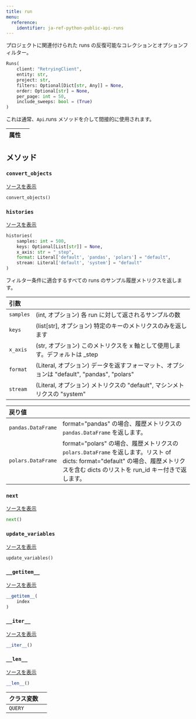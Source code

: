 ```yaml
---
title: run
menu:
  reference:
    identifier: ja-ref-python-public-api-runs
---
```


<Card title="View the source code" href="https://www.github.com/wandb/wandb/tree/637bddf198525810add5804059001b1b319d6ad1/wandb/apis/public/runs.py#L64-L273" icon="github"/>

プロジェクトに関連付けられた runs の反復可能なコレクションとオプションフィルター。

```python
Runs(
    client: "RetryingClient",
    entity: str,
    project: str,
    filters: Optional[Dict[str, Any]] = None,
    order: Optional[str] = None,
    per_page: int = 50,
    include_sweeps: bool = (True)
)
```

これは通常、`Api`.runs メソッドを介して間接的に使用されます。

| 属性 |  |
| :--- | :--- |

## メソッド

### `convert_objects`

[ソースを表示](https://www.github.com/wandb/wandb/tree/637bddf198525810add5804059001b1b319d6ad1/wandb/apis/public/runs.py#L141-L173)

```python
convert_objects()
```

### `histories`

[ソースを表示](https://www.github.com/wandb/wandb/tree/637bddf198525810add5804059001b1b319d6ad1/wandb/apis/public/runs.py#L175-L270)

```python
histories(
    samples: int = 500,
    keys: Optional[List[str]] = None,
    x_axis: str = "_step",
    format: Literal['default', 'pandas', 'polars'] = "default",
    stream: Literal['default', 'system'] = "default"
)
```

フィルター条件に適合するすべての runs のサンプル履歴メトリクスを返します。

| 引数 |  |
| :--- | :--- |
|  `samples` |  (int, オプション) 各 run に対して返されるサンプルの数 |
|  `keys` |  (list[str], オプション) 特定のキーのメトリクスのみを返します |
|  `x_axis` |  (str, オプション) このメトリクスを x 軸として使用します。デフォルトは _step |
|  `format` |  (Literal, オプション) データを返すフォーマット、オプションは "default", "pandas", "polars" |
|  `stream` |  (Literal, オプション) メトリクスの "default", マシンメトリクスの "system" |

| 戻り値 |  |
| :--- | :--- |
|  `pandas.DataFrame` |  format="pandas" の場合、履歴メトリクスの `pandas.DataFrame` を返します。 |
|  `polars.DataFrame` |  format="polars" の場合、履歴メトリクスの `polars.DataFrame` を返します。リスト of dicts: format="default" の場合、履歴メトリクスを含む dicts のリストを run_id キー付きで返します。 |

### `next`

[ソースを表示](https://www.github.com/wandb/wandb/tree/637bddf198525810add5804059001b1b319d6ad1/wandb/apis/paginator.py#L72-L79)

```python
next()
```

### `update_variables`

[ソースを表示](https://www.github.com/wandb/wandb/tree/637bddf198525810add5804059001b1b319d6ad1/wandb/apis/paginator.py#L52-L53)

```python
update_variables()
```

### `__getitem__`

[ソースを表示](https://www.github.com/wandb/wandb/tree/637bddf198525810add5804059001b1b319d6ad1/wandb/apis/paginator.py#L65-L70)

```python
__getitem__(
    index
)
```

### `__iter__`

[ソースを表示](https://www.github.com/wandb/wandb/tree/637bddf198525810add5804059001b1b319d6ad1/wandb/apis/paginator.py#L26-L28)

```python
__iter__()
```

### `__len__`

[ソースを表示](https://www.github.com/wandb/wandb/tree/637bddf198525810add5804059001b1b319d6ad1/wandb/apis/paginator.py#L30-L35)

```python
__len__()
```

| クラス変数 |  |
| :--- | :--- |
|  `QUERY`<a id="QUERY"></a> |   |